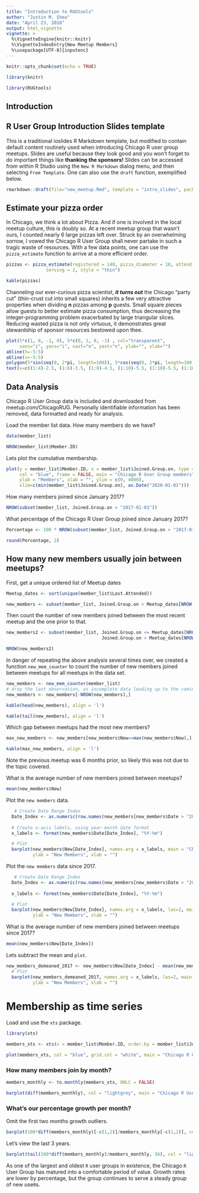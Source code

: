 ```yaml
---
title: "Introduction to RUGtools"
author: "Justin M. Shea"
date: "April 23, 2018"
output: html_vignette
vignette: >
  %\VignetteEngine{knitr::knitr}
  %\VignetteIndexEntry{New Meetup Members}
  %\usepackage[UTF-8]{inputenc}
---
```


```r
knitr::opts_chunk$set(echo = TRUE)

library(knitr)

library(RUGtools)
```

## Introduction



## R User Group Introduction Slides template

This is a traditional ioslides R Markdown template, but modified to contain default content routinely used when introducing Chicago R user group meetups.
Slides are useful because they look good and you won't forget to do important things
like **thanking the sponsors!** Slides can be accessed from within R Studio 
using the `New R Markdown` dialog menu, and then selecting `From Template`. 
One can also use the `draft` function, exemplified below.

```r
rmarkdown::draft(file="new_meetup.Rmd", template = "intro_slides", package="RUGtools")
```

## Estimate your pizza order

In Chicago, we think a lot about Pizza. And if one is involved in the local meetup 
culture, this is doubly so. At a recent meetup group that wasn't ours, I counted 
nearly 6 large pizzas left over. Struck by an overwhelming sorrow, I vowed the 
Chicago R User Group shall never partake in such a tragic waste of resources. 
With a few data points, one can use the `pizza_estimate` function to arrive at
a more efficient order.

```r

pizzas <- pizza_estimate(registered = 140, pizza_diameter = 18, attend_rate = 0.60, 
               serving = 2, style = "thin")

kable(pizzas)
```
 
Channeling our ever-curious pizza scientist, _**it turns out**_ the Chicago
"party cut" (thin-crust cut into small squares) inherits a few very attractive 
properties when dividing **n** pizzas among **p** guests. Small square pieces allow 
guests to better estimate pizza consumption, thus decreasing the integer-programming 
problem exacerbated by large triangular slices. Reducing wasted pizza is not only 
virtuous, it demonstrates great stewardship of sponsor resources bestowed upon thee.

```r
plot(5*c(1, 0, -1, 0), 5*c(0, 1, 0, -1) , col="transparent",
     xaxs="i", yaxs="i", xaxt="n", yaxt="n", ylab="", xlab="")
abline(h=-5:5)
abline(v=-5:5)
polygon(5*sin(seq(0, 2*pi, length=100)), 5*cos(seq(0, 2*pi, length=100)))
text(x=c((1:4)-2.5, (1:6)-3.5, (1:8)-4.5, (1:10)-5.5, (1:10)-5.5, (1:10)-5.5, (1:10)-5.5, (1:8)-4.5, (1:6)-3.5, (1:4)-2.5), y=c(rep(5,4), rep(4,6), rep(3,8), rep(2,10), rep(1,10), rep(0,10), rep(-1,10), rep(-2,8), rep(-3,6), rep(-4,4))-0.5, labels=1:76)
```
 


## Data Analysis

Chicago R User Group data is included and downloaded from meetup.com/ChicagoRUG.
Personally identifiable information has been removed, data formatted and ready for analysis.

Load the member list data. 
How many members do we have?

```r
data(member_list)

NROW(member_list$Member.ID)
```

Lets plot the cumulative membership.

```r
plot(y = member_list$Member.ID, x = member_list$Joined.Group.on, type = "l", lwd=2, 
     col = "blue", frame = FALSE, main = "Chicago R User Group members", 
     ylab = "Members", xlab = "", ylim = c(0, 4000), 
     xlim=c(min(member_list$Joined.Group.on), as.Date("2020-01-01")))
```

How many members joined since January 2017?

```r
NROW(subset(member_list, Joined.Group.on > "2017-01-01"))
```
What percentage of the Chicago R User Group joined since January 2017?

```r
Percentage <- 100 * NROW(subset(member_list, Joined.Group.on > "2017-01-01")) / NROW(member_list)

round(Percentage, 2)
```


## How many new members usually join between meetups? 

First, get a unique ordered list of Meetup dates

```r
Meetup_dates <- sort(unique(member_list$Last.Attended))

new_members <- subset(member_list, Joined.Group.on > Meetup_dates[NROW(Meetup_dates)])
```
 
Then count the number of new members joined between the most recent meetup and the one prior to that.

```r
new_members2 <- subset(member_list, Joined.Group.on <= Meetup_dates[NROW(Meetup_dates)] &
                                    Joined.Group.on > Meetup_dates[NROW(Meetup_dates)-1])

NROW(new_members2)
```

In danger of repeating the above analysis several times over, we created a function `new_mem_counter` to count the number of new members joined between meetups for 
all meetups in the data set.

```r
new_members <- new_mem_counter(member_list)
# drop the last observation, as incomplete data leading up to the coming meetup.
new_members <- new_members[-NROW(new_members),]

kable(head(new_members), align = 'l')

kable(tail(new_members), align = 'l')
```

Which gap between meetups had the most new members?
 
```r
max_new_members <- new_members[new_members$New==max(new_members$New),]

kable(max_new_members, align = 'l')
```

Note the previous meetup was 6 months prior, so likely this was not due to the topic covered.

What is the average number of new members joined between meetups?
 
```r
mean(new_members$New)
```

Plot the `new members` data.

```r
   # Create Date Range Index
  Date_Index <- as.numeric(row.names(new_members[new_members$Date > "2010-01-01" & new_members$Date <= Sys.Date(),]))
  
  # Create x-axis labels, using year-month date format
  x_labels <- format(new_members$Date[Date_Index], "%Y-%m")

  # Plot
  barplot(new_members$New[Date_Index], names.arg = x_labels, main = "CRUG members, joined between meetups",  
          ylab = "New Members", xlab = "")
```

Plot the `new members` data since 2017.

```r
   # Create Date Range Index
  Date_Index <- as.numeric(row.names(new_members[new_members$Date > "2017-01-01" & new_members$Date <= Sys.Date(),]))
  
  x_labels <- format(new_members$Date[Date_Index], "%Y-%m")

  # Plot
  barplot(new_members$New[Date_Index], names.arg = x_labels, las=2, main = "CRUG members, joined between meetups",  
          ylab = "New Members", xlab = "")
```
 
What is the average number of new members joined between meetups since 2017?
 
```r
mean(new_members$New[Date_Index])
```

 Lets subtract the mean and `plot`.
 
```r
new_members_demeaned_2017 <- new_members$New[Date_Index] - mean(new_members$New[Date_Index])
  # Plot
  barplot(new_members_demeaned_2017, names.arg = x_labels, las=2, main = "CRUG members, joined between meetups, de-meaned",  
          ylab = "New Members", xlab = "")

```



#  Membership as time series

Load and use the `xts` package.

```r
library(xts)

members_xts <- xts(x = member_list$Member.ID, order.by = member_list$Joined.Group.on)

plot(members_xts, col = "blue", grid.col = "white", main = "Chicago R User Group members by join date")
```

### How many members join by month?

```r
members_monthly <- to.monthly(members_xts, OHLC = FALSE)

barplot(diff(members_monthly), col = "lightgrey", main = "Chicago R User Group, new members by month")
```

### What's our percentage growth per month?

Omit the first two months growth outliers. 

```r
barplot(100*diff(members_monthly)[-c(1,2)]/members_monthly[-c(1,2)], col = "lightgrey")
```

Let's view the last 3 years.

```r
barplot(tail(100*diff(members_monthly)/members_monthly, 36), col = "lightgrey")
```

As one of the largest and oldest `R` user groups in existence, the Chicago `R` User Group has matured into a comfortable period of value. Growth rates are lower by percentage, but the group continues to serve a steady group of new use`R`s.
